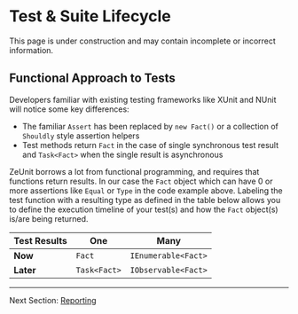 
# Test & Suite Lifecycle

<Warning title="Under Construction" >
    This page is under construction and may contain incomplete or incorrect information.
</Warning>

## Functional Approach to Tests

Developers familiar with existing testing frameworks like XUnit and NUnit will notice some key differences:

 - The familiar `Assert` has been replaced by `new Fact()` or a collection of `Shouldly` style assertion helpers
 - Test methods return `Fact` in the case of single synchronous test result and `Task<Fact>` when the single result is asynchronous

ZeUnit borrows a lot from functional programming, and requires that functions return results. In our case the `Fact` object which can have 0 or more assertions like `Equal` or `Type` in the code example above.   Labeling the test function with a resulting type as defined in the table below allows you to define the execution timeline of your test(s) and how the `Fact` object(s) is/are being returned.

|  Test Results   | **One**          |  **Many**               |
| --------------- | ---------------- | ----------------------- |
| **Now**         | `Fact`       | `IEnumerable<Fact>` |
| **Later**       | `Task<Fact>` | `IObservable<Fact>` |


***

Next Section: [Reporting](/docs/core-reporting/)